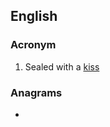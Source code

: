 {{also|swak|swäk}}
==English==

===Acronym===
{{rfc-header|Acronym}}
{{head|en|acronym}}

# {{lb|en|written on an envelope containing a love-letter}} Sealed with a [[kiss]]

===Anagrams===
* {{anagrams|en|a=aksw|Kaws|kaws}}